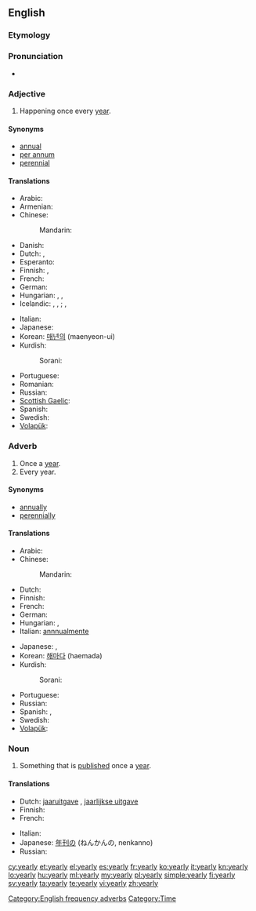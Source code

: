 ==English==

===Etymology===
{{suffix|year|ly}}

===Pronunciation===
* {{audio|en-us-yearly.ogg|Audio (US)}}

===Adjective===
{{en-adj|-}}

# Happening once every [[year]].

====Synonyms====
* [[annual]]
* [[per annum]]
* [[perennial]]

====Translations====
{{trans-top|happening once every year}}
* Arabic: {{t|ar|سنوي|tr=sanáwiy}}
* Armenian: {{t-|hy|տարեկան|tr=tarekan}}
* Chinese:
*: Mandarin: {{t-|cmn|每年|alt=每年的|tr=měinián-de|sc=Hani}}
* Danish: {{t+|da|årlig}}
* Dutch: {{t+|nl|jaarlijks}}, {{t-|nl|jaarlijkse}}
* Esperanto: {{t-|eo|ĉiujara|xs=Esperanto}}
* Finnish: {{t+|fi|vuosittainen}}, {{t+|fi|jokavuotinen}}
* French: {{t+|fr|annuel|m}}
* German: {{t+|de|jährlich}}
* Hungarian: {{t-|hu|évenkénti}}, {{t+|hu|évi}},
* Icelandic: {{t+|is|árlegur|m}}, {{t-|is|árleg|f}}, {{t-|is|árlegt|n}}; {{t-|is|árviss|m|f}}, {{t-|is|árvisst|n}}
{{trans-mid}}
* Italian: {{t+|it|annuale}}
* Japanese: {{t|ja|毎年|alt=毎年の|tr=まいとしの, maitoshi-no}}
* Korean: [[매년의]] (maenyeon-ui)
* Kurdish:
*: Sorani: {{t|ku|ساڵانه‌|tr=sALAna|sc=ku-Arab}}
* Portuguese: {{t+|pt|anual}}
* Romanian: {{t+|ro|anual|m|n}}
* Russian: {{t+|ru|ежегодный|tr=ježegódnyj}}
* [[Scottish Gaelic]]: {{t-|gd|bliadhnail|xs=Scottish Gaelic}}
* Spanish: {{t-|es|anual}}
* Swedish: {{t+|sv|årlig}}
* [[Volapük]]: {{t|vo|alyelik}}
{{trans-bottom}}

===Adverb===
{{en-adv|-}}

# Once a [[year]].
# Every year.

====Synonyms====
* [[annually]]
* [[perennially]]

====Translations====
{{trans-top|once a year}}
* Arabic: {{t|ar|سنويا|alt=سنويًا|tr=sanawíyyan}}
* Chinese:
*: Mandarin: {{t-|cmn|每年|tr=měinián|sc=Hani}}
* Dutch: {{t+|nl|jaarlijks}}
* Finnish: {{t-|fi|vuosittain}}
* French: {{t+|fr|annuellement}}
* German: {{t+|de|jährlich}}
* Hungarian: {{t-|hu|évenként}}, {{t+|hu|évente}}
* Italian: [[annnualmente]]
{{trans-mid}}
* Japanese: {{t|ja|年一回|alt=年一回の|tr=ねんいっかいの, nen-ikkai-no}},  {{t|ja|毎年|tr=maitoshi}}
* Korean: [[해마다]] (haemada)
* Kurdish:
*: Sorani: {{t|ku|ساڵانه‌|tr=sALAna|sc=ku-Arab}}
* Portuguese: {{t-|pt|anualmente}}
* Russian: {{t+|ru|ежегодно|tr=ježegódno}}
* Spanish: {{t-|es|anualmente}}, {{t|es|cada año}}
* Swedish: {{t+|sv|årligen}}
* [[Volapük]]: {{t|vo|alyelo}}
{{trans-bottom}}

===Noun===
{{en-noun|yearl|ies}}

# Something that is [[publish]]ed once a [[year]].

====Translations====
{{trans-top|something that is published once a year}}
* Dutch: [[jaaruitgave]] {{f}}, [[jaarlijkse uitgave]] {{f}}
* Finnish: {{t-|fi|vuosikirja}}
* French: {{t+|fr|annuaire|m}}
{{trans-mid}}
* Italian: {{t+|it|annuario|m}}
* Japanese: [[年刊の]] (ねんかんの, nenkanno)
* Russian: {{t+|ru|ежегодник|m|tr=ježegódnik}}
{{trans-bottom}}

[[Category:English frequency adverbs]]
[[Category:Time]]

[[cy:yearly]]
[[et:yearly]]
[[el:yearly]]
[[es:yearly]]
[[fr:yearly]]
[[ko:yearly]]
[[it:yearly]]
[[kn:yearly]]
[[lo:yearly]]
[[hu:yearly]]
[[ml:yearly]]
[[my:yearly]]
[[pl:yearly]]
[[simple:yearly]]
[[fi:yearly]]
[[sv:yearly]]
[[ta:yearly]]
[[te:yearly]]
[[vi:yearly]]
[[zh:yearly]]